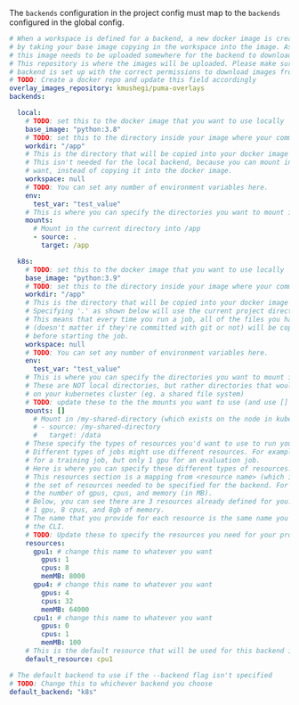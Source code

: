<Note>The `backends` configuration in the project config must map to the `backends` configured in the global config.</Note>

```yaml
# When a workspace is defined for a backend, a new docker image is created
# by taking your base image copying in the workspace into the image. As a result,
# this image needs to be uploaded somewhere for the backend to download it from.
# This repository is where the images will be uploaded. Please make sure that your
# backend is set up with the correct permissions to download images from this repository.
# TODO: Create a docker repo and update this field accordingly
overlay_images_repository: kmushegi/puma-overlays
backends:

  local:
    # TODO: set this to the docker image that you want to use locally
    base_image: "python:3.8"
    # TODO: set this to the directory inside your image where your command will run
    workdir: "/app"
    # This is the directory that will be copied into your docker image before running it.
    # This isn't needed for the local backend, because you can mount in any directory you
    # want, instead of copying it into the docker image.
    workspace: null
    # TODO: You can set any number of environment variables here.
    env:
      test_var: "test_value"
    # This is where you can specify the directories you want to mount into your container.
    mounts:
      # Mount in the current directory into /app
      - source: .
        target: /app

  k8s:
    # TODO: set this to the docker image that you want to use locally
    base_image: "python:3.9"
    # TODO: set this to the directory inside your image where your command will run
    workdir: "/app"
    # This is the directory that will be copied into your docker image before running it.
    # Specifying '.' as shown below will use the current project directory.
    # This means that every time you run a job, all of the files you have in your project directory
    # (doesn't matter if they're committed with git or not) will be copied into your docker image
    # before starting the job.
    workspace: null
    # TODO: You can set any number of environment variables here.
    env:
      test_var: "test_value"
    # This is where you can specify the directories you want to mount into your container.
    # These are NOT local directories, but rather directories that would exist in the node
    # on your kubernetes cluster (eg. a shared file system)
    # TODO: update these to the the mounts you want to use (and use [] for no mounts)
    mounts: []
      # Mount in /my-shared-directory (which exists on the node in kubernetes) into /data inside the container
      # - source: /my-shared-directory
      #   target: /data
    # These specify the types of resources you'd want to use to run your jobs.
    # Different types of jobs might use different resources. For example, you might need 4 gpus
    # for a training job, but only 1 gpu for an evaluation job.
    # Here is where you can specify these different types of resources.
    # This resources section is a mapping from <resource name> (which is defined by you, the user) to
    # the set of resources needed to be specified for the backend. For Kubernetes, you need to specify
    # the number of gpus, cpus, and memory (in MB).
    # Below, you can see there are 3 resources already defined for you. One is named 'gpu1', and requires
    # 1 gpu, 8 cpus, and 8gb of memory.
    # The name that you provide for each resource is the same name you will use for the --resource flag in
    # the CLI.
    # TODO: Update these to specify the resources you need for your project.
    resources:
      gpu1: # change this name to whatever you want
        gpus: 1
        cpus: 8
        memMB: 8000
      gpu4: # change this name to whatever you want
        gpus: 4
        cpus: 32
        memMB: 64000
      cpu1: # change this name to whatever you want
        gpus: 0
        cpus: 1
        memMB: 100
    # This is the default resource that will be used for this backend if no resource is specified
    default_resource: cpu1

# The default backend to use if the --backend flag isn't specified
# TODO: Change this to whichever backend you choose
default_backend: "k8s"
```